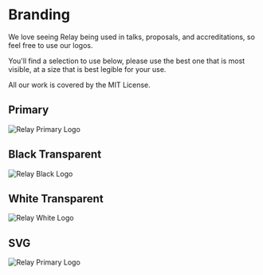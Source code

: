 # Branding

We love seeing Relay being used in talks, proposals, and accreditations, so feel free to use our logos. 

You'll find a selection to use below, please use the best one that is most visible, at a size that is best legible for your use.

All our work is covered by the MIT License.

## Primary

![Relay Primary Logo](/images/logos/relay/relay-primary.png)

## Black Transparent

![Relay Black Logo](/images/logos/relay/relay-bw.png)

## White Transparent

![Relay White Logo](/images/logos/relay/relay-white.png)

## SVG

![Relay Primary Logo](/images/logos/relay/relay.svg)
